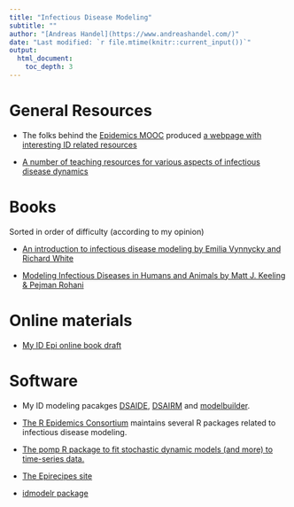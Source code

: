 ```yaml
---
title: "Infectious Disease Modeling"
subtitle: ""
author: "[Andreas Handel](https://www.andreashandel.com/)"
date: "Last modified: `r file.mtime(knitr::current_input())`"
output: 
  html_document:
    toc_depth: 3
---
```



# General Resources

* The folks behind the [Epidemics MOOC](https://www.coursera.org/learn/epidemics) produced [a webpage with interesting ID related resources](http://epidemics.psu.edu/)

* [A number of teaching resources for various aspects of infectious disease dynamics](https://nrich.maths.org/epidemic)


# Books

Sorted in order of difficulty (according to my opinion)

* [An introduction to infectious disease modeling by Emilia Vynnycky and Richard White](http://www.anintroductiontoinfectiousdiseasemodelling.com/)

* [Modeling Infectious Diseases in Humans and Animals by Matt J. Keeling & Pejman Rohani](http://www.modelinginfectiousdiseases.org/)


# Online materials

* [My ID Epi online book draft](https://ahgroup.github.io/DSAIDEbook/)


# Software 

* My ID modeling pacakges [DSAIDE](https://ahgroup.github.io/DSAIDE/), [DSAIRM](https://ahgroup.github.io/DSAIRM/) and [modelbuilder](https://ahgroup.github.io/modelbuilder/).

*  [The R Epidemics Consortium](https://reconhub.github.io/) maintains several R packages related to infectious disease modeling.

*  [The pomp R package to fit stochastic dynamic models (and more) to time-series data.](http://kingaa.github.io/pomp/)
   
* [The Epirecipes site](http://epirecip.es/)
   
* [idmodelr package](https://www.samabbott.co.uk/idmodelr/)


   